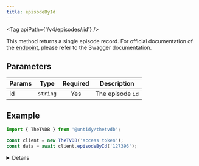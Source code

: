 ```yaml
---
title: episodeById
---
```



<Tag apiPath={'/v4/episodes/:id'} />

This method returns a single episode record. For official documentation of the
[endpoint](https://thetvdb.github.io/v4-api/#/Episodes/getEpisodeBase), please refer to the Swagger
documentation.

## Parameters

| Params | Type     | Required | Description      |
| ------ | -------- | :------: | ---------------- |
| id     | `string` |   Yes    | The episode `id` |

## Example

```js {4}
import { TheTVDB } from '@untidy/thetvdb';

const client = new TheTVDB('access token');
const data = await client.episodeById('127396');
```

<Details>

```js
{
  status: 'success',
  data: {
    id: 127396,
    seriesId: 73752,
    name: '黒い騎士',
    aired: '1997-10-08',
    runtime: 24,
    // ...
  },
};
```

</Details>
